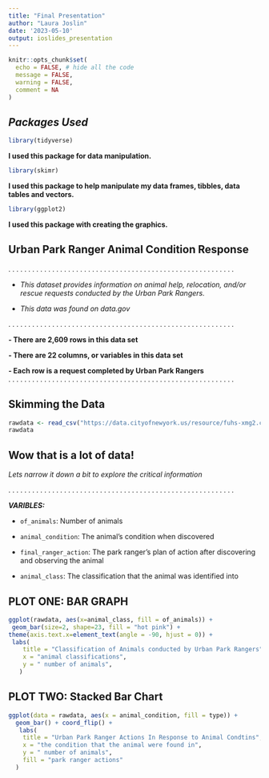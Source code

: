 ```yaml
---
title: "Final Presentation"
author: "Laura Joslin"
date: '2023-05-10'
output: ioslides_presentation
---
```


```r
knitr::opts_chunk$set(
  echo = FALSE, # hide all the code
  message = FALSE,
  warning = FALSE,
  comment = NA
)
```

## *Packages Used*


```r
library(tidyverse)
```
**I used this package for data manipulation.**


```r
library(skimr)
```
**I used this package to help manipulate my data frames, tibbles, data tables and vectors.**


```r
library(ggplot2)
```
**I used this package with creating the graphics.**



## Urban Park Ranger Animal Condition Response
. . . . . . . . . . . . . . . . . . . . . . . . . . . . . . . . . . . . . . . . . . . . . . . . . . . . . . . . .


* *This dataset provides information on animal help, relocation, and/or rescue requests conducted by the Urban Park Rangers.*

* *This data was found on data.gov*

. . . . . . . . . . . . . . . . . . . . . . . . . . . . . . . . . . . . . . . . . . . . . . . . . . . . . . . . .

**- There are 2,609 rows in this data set**

**- There are 22 columns, or variables in this data set**

**- Each row is a request completed by Urban Park Rangers**   
. . . . . . . . . . . . . . . . . . . . . . . . . . . . . . . . . . . . . . . . . . . . . . . . . . . . . . . . .


## Skimming the Data
```r
rawdata <- read_csv("https://data.cityofnewyork.us/resource/fuhs-xmg2.csv?$query=SELECT%0A%20%20%60date_and_time_of_initial%60%2C%0A%20%20%60date_and_time_of_ranger%60%2C%0A%20%20%60borough%60%2C%0A%20%20%60property%60%2C%0A%20%20%60location%60%2C%0A%20%20%60species_description%60%2C%0A%20%20%60call_source%60%2C%0A%20%20%60species_status%60%2C%0A%20%20%60animal_condition%60%2C%0A%20%20%60duration_of_response%60%2C%0A%20%20%60age%60%2C%0A%20%20%60animal_class%60%2C%0A%20%20%60_311sr_number%60%2C%0A%20%20%60final_ranger_action%60%2C%0A%20%20%60of_animals%60%2C%0A%20%20%60pep_response%60%2C%0A%20%20%60animal_monitored%60%2C%0A%20%20%60rehabilitator%60%2C%0A%20%20%60hours_spent_monitoring%60%2C%0A%20%20%60police_response%60%2C%0A%20%20%60esu_response%60%2C%0A%20%20%60acc_intake_number%60")
rawdata
```
## Wow that is a lot of data! 

*Lets narrow it down a bit to explore the critical information*

. . . . . . . . . . . . . . . . . . . . . . . . . . . . . . . . . . . . . . . . . . . . . . . . . . . . . . . . .


***VARIBLES:***

* `of_animals`: Number of animals

* `animal_condition`: The animal's condition when discovered

* `final_ranger_action`: The park ranger's plan of action after discovering and observing the animal

* `animal_class`: The classification that the animal was identified into

## PLOT ONE: BAR GRAPH

```r
ggplot(rawdata, aes(x=animal_class, fill = of_animals)) + 
 geom_bar(size=2, shape=23, fill = "hot pink") +
theme(axis.text.x=element_text(angle = -90, hjust = 0)) +
 labs(
    title = "Classification of Animals conducted by Urban Park Rangers",
    x = "animal classifications",
    y = " number of animals",
   )
```

## PLOT TWO: Stacked Bar Chart

```r
ggplot(data = rawdata, aes(x = animal_condition, fill = type)) +
  geom_bar() + coord_flip() +
   labs(
    title = "Urban Park Ranger Actions In Response to Animal Condtins",
    x = "the condition that the animal were found in",
    y = " number of animals",
    fill = "park ranger actions"
  )
```











